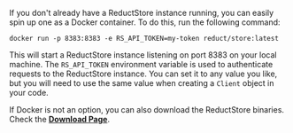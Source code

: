 ---
---

If you don't already have a ReductStore instance running, you can easily spin up one as a Docker container. To do this,
run the following command:

```
docker run -p 8383:8383 -e RS_API_TOKEN=my-token reduct/store:latest
```

This will start a ReductStore instance listening on port 8383 on your local machine. The `RS_API_TOKEN` environment variable is used to authenticate requests to the ReductStore instance. You can set it to any value you like, but you will need to use the same value when creating a `Client` object in your code.

If Docker is not an option, you can also download the ReductStore binaries. Check the **[Download Page](/download)**.
